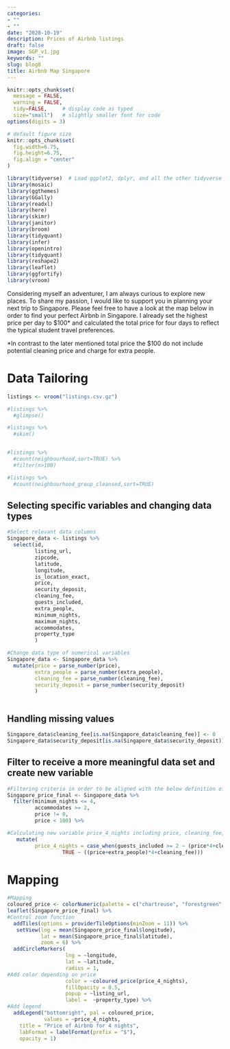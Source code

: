 ```yaml
---
categories:
- ""
- ""
date: "2020-10-19"
description: Prices of Airbnb listings
draft: false
image: SGP_v1.jpg
keywords: ""
slug: blog8
title: Airbnb Map Singapore
---
```


```r
knitr::opts_chunk$set(
  message = FALSE, 
  warning = FALSE, 
  tidy=FALSE,     # display code as typed
  size="small")   # slightly smaller font for code
options(digits = 3)

# default figure size
knitr::opts_chunk$set(
  fig.width=6.75, 
  fig.height=6.75,
  fig.align = "center"
)
```


```r
library(tidyverse)  # Load ggplot2, dplyr, and all the other tidyverse packages
library(mosaic)
library(ggthemes)
library(GGally)
library(readxl)
library(here)
library(skimr)
library(janitor)
library(broom)
library(tidyquant)
library(infer)
library(openintro)
library(tidyquant)
library(reshape2)
library(leaflet)
library(ggfortify)
library(vroom)
```

Considering myself an adventurer, I am always curious to explore new places. To share my passion, I would like to support you in planning your next trip to Singapore. Please feel free to have a look at the map below in order to find your perfect Airbnb in Singapore. I already set the highest price per day to $100* and calculated the total price for four days to reflect the typical student travel preferences.



*In contrast to the later mentioned total price the $100 do not include potential cleaning price and charge for extra people.

# Data Tailoring

```r
listings <- vroom("listings.csv.gz")

#listings %>%
  #glimpse()

#listings %>%
  #skim()


#listings %>%
  #count(neighbourhood,sort=TRUE) %>%
  #filter(n>100)

#listings %>%
  #count(neighbourhood_group_cleansed,sort=TRUE)

```


## Selecting specific variables and changing data types

```r

#Select relevant data columns
Singapore_data <- listings %>% 
  select(id, 
         listing_url,
         zipcode,
         latitude,
         longitude,
         is_location_exact,
         price,
         security_deposit,
         cleaning_fee,
         guests_included,
         extra_people,
         minimum_nights,
         maximum_nights,
         accommodates,
         property_type
         )

#Change data type of numerical variables
Singapore_data <- Singapore_data %>%
  mutate(price = parse_number(price),
         extra_people = parse_number(extra_people),
         cleaning_fee = parse_number(cleaning_fee),
         security_deposit = parse_number(security_deposit)
         )



```


## Handling missing values

```r

Singapore_data$cleaning_fee[is.na(Singapore_data$cleaning_fee)] <- 0
Singapore_data$security_deposit[is.na(Singapore_data$security_deposit)] <- 0


```


## Filter to receive a more meaningful data set and create new variable

```r

#Filtering criteria in order to be aligned with the below definition of new variables
Singapore_price_final <- Singapore_data %>%
  filter(minimum_nights <= 4,
         accommodates >= 2,
         price != 0,
         price < 100) %>%

#Calculating new variable price_4_nights including price, cleaning_fee, guests_included, extra_people
   mutate(
         price_4_nights = case_when(guests_included >= 2 ~ (price*4+cleaning_fee),
                  TRUE ~ ((price+extra_people)*4+cleaning_fee)))


```


# Mapping

```r

#Mapping
coloured_price <- colorNumeric(palette = c("chartreuse", "forestgreen", "deepskyblue", "dodgerblue2", "gold", "goldenrod2", "firebrick1", "firebrick4" ), Singapore_price_final$price_4_nights)
leaflet(Singapore_price_final) %>%
#Control zoom function
  addTiles(options = providerTileOptions(minZoom = 11)) %>%
   setView(lng = mean(Singapore_price_final$longitude),
           lat = mean(Singapore_price_final$latitude), 
           zoom = 6) %>%
  addCircleMarkers(
                   lng = ~longitude,
                   lat = ~latitude,
                   radius = 1,
#Add color depending on price
                   color = ~coloured_price(price_4_nights),
                   fillOpacity = 0.5,
                   popup = ~listing_url,
                   label =  ~property_type) %>%
#Add legend
  addLegend("bottomright", pal = coloured_price, 
            values = ~price_4_nights,
    title = "Price of Airbnb for 4 nights",
    labFormat = labelFormat(prefix = "$"),
    opacity = 1)
```

